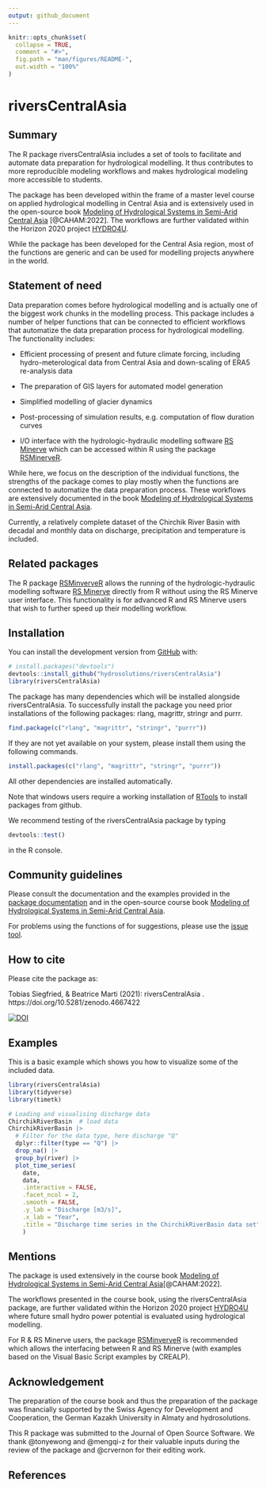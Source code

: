 ```yaml
---
output: github_document
---
```


<!-- README.md is generated from README.Rmd. Please edit that file -->

```r
knitr::opts_chunk$set(
  collapse = TRUE,
  comment = "#>",
  fig.path = "man/figures/README-",
  out.width = "100%"
)
```

# riversCentralAsia

## Summary

The R package riversCentralAsia includes a set of tools to facilitate and automate data preparation for hydrological modelling. It thus contributes to more reproducible modeling workflows and makes hydrological modeling more accessible to students. 

The package has been developed within the frame of a master level course on applied hydrological modelling in Central Asia and is extensively used in the open-source book [Modeling of Hydrological Systems in Semi-Arid Central Asia](https://hydrosolutions.github.io/caham_book/){target="_blank"} [@CAHAM:2022]. The workflows are further validated within the Horizon 2020 project [HYDRO4U](https://hydro4u.eu/){target="_blank"}. 

While the package has been developed for the Central Asia region, most of the functions are generic and can be used for modelling projects anywhere in the world. 

## Statement of need

Data preparation comes before hydrological modelling and is actually one of the biggest work chunks in the modelling process. This package includes a number of helper functions that can be connected to efficient workflows that automatize the data preparation process for hydrological modelling. The functionality includes: 

- Efficient processing of present and future climate forcing, including hydro-meterological data from Central Asia and down-scaling of ERA5 re-analysis data

- The preparation of GIS layers for automated model generation

- Simplified modelling of glacier dynamics

- Post-processing of simulation results, e.g. computation of flow duration curves

- I/O interface with the hydrologic-hydraulic modelling software [RS Minerve](https://crealp.ch/rs-minerve/){target="_blank"} which can be accessed within R using the package [RSMinerveR](https://github.com/hydrosolutions/RSMinerveR){target="_blank"}.  

While here, we focus on the description of the individual functions, the strengths of the package comes to play mostly when the functions are connected to automatize the data preparation process. These workflows are extensively documented in the book [Modeling of Hydrological Systems in Semi-Arid Central Asia](https://hydrosolutions.github.io/caham_book/){target="_blank"}. 


Currently, a relatively complete dataset of the Chirchik River Basin with decadal and monthly data on discharge, precipitation and temperature is included. 


## Related packages
The R package [RSMinverveR](https://github.com/hydrosolutions/RSMinerveR){target="_blank"} allows the running of the hydrologic-hydraulic modelling software [RS Minerve](https://crealp.ch/rs-minerve/){target="_blank"} directly from R without using the RS Minerve user interface. This functionality is for advanced R and RS Minerve users that wish to further speed up their modelling workflow.     

## Installation
You can install the development version from [GitHub](https://github.com/){target="_blank"} with:

```r
# install.packages("devtools")
devtools::install_github("hydrosolutions/riversCentralAsia")
library(riversCentralAsia)
```

The package has many dependencies which will be installed alongside riversCentralAsia. To successfully install the package you need prior installations of the following packages: rlang, magrittr, stringr and purrr. 
```r
find.package(c("rlang", "magrittr", "stringr", "purrr"))
```

If they are not yet available on your system, please install them using the following commands. 
```r
install.packages(c("rlang", "magrittr", "stringr", "purrr"))
```
All other dependencies are installed automatically. 

Note that windows users require a working installation of [RTools](https://cran.r-project.org/bin/windows/Rtools/){target="_blank"} to install packages from github. 

We recommend testing of the riversCentralAsia package by typing
```r
devtools::test()
```
in the R console. 



## Community guidelines
Please consult the documentation and the examples provided in the [package documentation](https://hydrosolutions.github.io/riversCentralAsia/index.html){target="_blank"} and in the open-source course book [Modeling of Hydrological Systems in Semi-Arid Central Asia](https://hydrosolutions.github.io/caham_book/){target="_blank"}. 

For problems using the functions of for suggestions, please use the [issue tool](https://github.com/hydrosolutions/riversCentralAsia/issues){target="_blank"}. 

## How to cite
Please cite the package as: 

Tobias Siegfried, & Beatrice Marti (2021): riversCentralAsia <version number>. https://doi.org/10.5281/zenodo.4667422 

[![DOI](https://zenodo.org/badge/DOI/10.5281/zenodo.4667422.svg)](https://doi.org/10.5281/zenodo.4667422)



## Examples

This is a basic example which shows you how to visualize some of the included data.


```r
library(riversCentralAsia)
library(tidyverse)
library(timetk)

# Loading and visualising discharge data
ChirchikRiverBasin  # load data
ChirchikRiverBasin |> 
  # Filter for the data type, here discharge "Q"
  dplyr::filter(type == "Q") |> 
  drop_na() |> 
  group_by(river) |> 
  plot_time_series(
    date,
    data,
    .interactive = FALSE,
    .facet_ncol = 2,
    .smooth = FALSE, 
    .y_lab = "Discharge [m3/s]", 
    .x_lab = "Year", 
    .title = "Discharge time series in the ChirchikRiverBasin data set"
    )
```

## Mentions
The package is used extensively in the course book [Modeling of Hydrological Systems in Semi-Arid Central Asia](https://hydrosolutions.github.io/caham_book/){target="_blank"}[@CAHAM:2022]. 

The workflows presented in the course book, using the riversCentralAsia package, are further validated within the Horizon 2020 project [HYDRO4U](https://hydro4u.eu/){target="_blank"} where future small hydro power potential is evaluated using hydrological modelling. 

For R & RS Minerve users, the package [RSMinverveR](https://github.com/hydrosolutions/RSMinerveR){target="_blank"} is recommended which allows the interfacing between R and RS Minerve (with examples based on the Visual Basic Script examples by CREALP).  

## Acknowledgement
The preparation of the course book and thus the preparation of the package was financially supported by the Swiss Agency for Development and Cooperation, the German Kazakh University in Almaty and hydrosolutions. 

This R package was submitted to the Journal of Open Source Software. We thank @tonyewong and @mengqi-z for their valuable inputs during the review of the package and @crvernon for their editing work. 

## References

